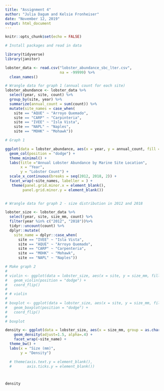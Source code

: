 ```yaml
---
title: "Assignment 4"
author: "Julia Dagum and Kelsie Fronheiser"
date: "November 12, 2019"
output: html_document
---
```


```r
knitr::opts_chunk$set(echo = FALSE)

# Install packages and read in data

library(tidyverse)
library(janitor)

lobster_data <- read.csv("lobster_abundance_sbc_lter.csv", 
                         na = -99999) %>% 
  clean_names()

# Wrangle data for graph 1 (annual count for each site)
lobster_abundance <- lobster_data %>% 
  select(year, site, count) %>% 
  group_by(site, year) %>% 
  summarize(annual_count = sum(count)) %>% 
  mutate(site_names = case_when(
    site == "AQUE" ~ "Arroyo Quemado",
    site == "CARP" ~ "Carpinteria",
    site == "IVEE" ~ "Isla Vista",
    site == "NAPL" ~ "Naples",
    site == "MOHK" ~ "Mohawk"))

# Graph 1

ggplot(data = lobster_abundance, aes(x = year, y = annual_count, fill = site_names)) +
  geom_col(position = "dodge") +
  theme_minimal() +
  labs(title ="Annual Lobster Abundance by Marine Site Location",
       x = "Year",
       y = "Lobster Count") +
  scale_x_continuous(breaks = seq(2012, 2018, 2)) +
  facet_wrap(~site_names, labeller = ) +
   theme(panel.grid.minor.x = element_blank(), 
        panel.grid.minor.y = element_blank())
  

```

```r

# Wrangle data for graph 2 - size distribution in 2012 and 2018

lobster_size <- lobster_data %>% 
  select(year, site, size_mm, count) %>% 
  filter(year %in% c("2012", "2018"))%>%
  tidyr::uncount(count) %>%
  dplyr::mutate(
    site_name = dplyr::case_when(
      site == "IVEE" ~ "Isla Vista", 
      site == "AQUE" ~ "Arroyo Quemado", 
      site == "CARP" ~ "Carpenteria", 
      site == "MOHK" ~ "Mohawk", 
      site == "NAPL" ~ "Naples"))

# Make graph 2
#  
# violin <- ggplot(data = lobster_size, aes(x = site, y = size_mm, fill = as.character(year))) +
#   geom_violin(position = "dodge") +
#   coord_flip()
# 
# # violin
# 
# boxplot <- ggplot(data = lobster_size, aes(x = site, y = size_mm, fill = as.character(year))) +
#   geom_boxplot(position = "dodge") +
#   coord_flip()
# 
# boxplot

density <- ggplot(data = lobster_size, aes(x = size_mm, group = as.character(year), fill = as.character(year))) +
    geom_density(adjust=1.5, alpha=.4) +
    facet_wrap(~site_name) + 
  theme_bw() +
  labs(x = "Size (mm)", 
       y = "Density") 

  # theme(axis.text.y = element_blank(),
  #       axis.ticks.y = element_blank())



density

```

